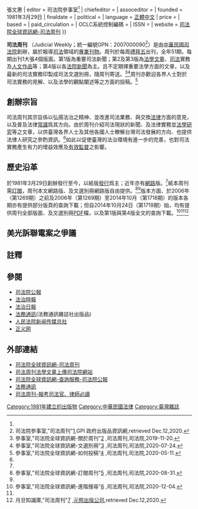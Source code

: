 {{Infobox magazine
| name                = 《司法周刊》<br />{{small|''Judicial Weekly''}}
| image_file          = 
| image_size          = 
| caption             = 
| format              = 菊四開([[ISO_216|A3]])
| company             = 中華民國司法院
| publisher           = [[司法院|司法院]]{{·}}張文惠
| editor              = 司法院參事室<ref name=sfycss/>
| chiefeditor         =  
| assoceditor         = 
| founded             = 1981年3月29日
| finaldate           = 
| political           = {{NONP}}
| language            = [[正體中文|正體中文]]
| price               = 
| based               =  {{ROC-TWN}}
| paid_circulation    = 
| OCLC系統控制編碼    = 
| ISSN                = 
| website             = [https://www.judicial.gov.tw/tw/np-154-1.html 司法院全球資訊網-司法周刊]
}}

'''司法周刊''' （Judicial Weekly；統一編號GPN：2007000090<ref name=sfycss>司法院參事室,"司法周刊"[https://gpi.culture.tw/books/2007000090],GPI 政府出版品資訊網,retrieved Dec.12,2020.</ref>）是由[[中華民國|中華民國]][[司法院|司法院]]創辦，屬於報導[[司法|司法]]領域的[[專業|專業]][[刊物|刊物]]。周刊於每周[[禮拜五|禮拜五]]出刊，全年51期，每期出刊1大張4個版面。第1版為重要司法新聞；第2及第3版為[[法學|法學]][[文字作品|文章]]、[[司法|司法]]實務及[[人文|人文]][[作品|作品]]等；第4版以各[[法院|法院]][[新聞|新聞]]為主。且不定期擇重要法學方面的文章，以及最新的司法實務印製成司法文選別冊，隨周刊寄送。<ref name=sfybject>參事室,"司法院全球資訊網-關於周刊"[https://www.judicial.gov.tw/tw/cp-1458-56999-e345b-1.html] {{Wayback|url=https://www.judicial.gov.tw/tw/cp-1458-56999-e345b-1.html |date=20200622072726 }},司法周刊,司法院,2019-11-20.</ref><ref name=jwexcerpt>參事室,"司法院全球資訊網-文選別冊"[https://www.judicial.gov.tw/tw/lp-1431-1.html] {{Wayback|url=https://www.judicial.gov.tw/tw/lp-1431-1.html |date=20200811033815 }},司法周刊,司法院,2020-07-24.</ref>周刊亦歡迎各界人士對於司法實務的見解、以及法學的觀點闡述等之方面的投稿。<ref>參事室,"司法院全球資訊網-如何投稿"[https://www.judicial.gov.tw/tw/cp-1430-12056-b5faf-1.html] {{Wayback|url=https://www.judicial.gov.tw/tw/cp-1430-12056-b5faf-1.html |date=20200622222215 }},司法周刊,司法院,2020-05-11.</ref>

==創辦宗旨==
司法周刊其宗旨係以弘揚法治之精神、並改進司法業務、與交換[[法律|法律]]方面的意見，以及普及法律[[常識|常識]]爲其方向。由於周刊介紹司法現狀的新聞、及法律實務並[[法學研究|法學研究]]等之文章，以供臺灣各界人士及其他各國人士瞭解台灣司法發展的方向、也提供法律人研究之參酌資訊。<ref name=sfybject/>如此以促使臺灣的法治環境有進一步的完善，也對司法實務產生有力的增益效應及[[有效|有效]][[監督|監督]]之影響。

==歷史沿革==
於1981年3月29日創辦發行至今，以紙版[[發行|發行]]爲主；近年亦有[[網路|網路]]版。<ref name=sfybject/>紙本周刊需[[訂閱|訂閱]]，周刊本文網路版、及文選別冊網路版自由提供。<ref>參事室,"司法院全球資訊網-訂閱周刊"[https://www.judicial.gov.tw/tw/cp-1383-4902-b8968-1.html] {{Wayback|url=https://www.judicial.gov.tw/tw/cp-1383-4902-b8968-1.html |date=20200622182921 }},司法周刊,司法院,2020-08-31.</ref><ref name=jwexcerpt/>版本方面、於2006年（第1269期）之前及2006年（第1269期）至2014年10月（第1718期）的版本各期亦有提供部分版頁的查詢下載；但自2014年10月24日（第1719期）始，均有提供周刊全部版面、及文選別冊[[PDF|PDF]]檔，以及第1版與第4版全文的查詢下載。<ref>參事室,"司法院全球資訊網-進階搜尋"[https://www.judicial.gov.tw/tw/lp-1429-1.html] {{Wayback|url=https://www.judicial.gov.tw/tw/lp-1429-1.html |date=20200811032324 }},司法周刊,司法院,2020-12-04.</ref><ref name=jwexcerpt/><ref>月旦知識庫,"司法周刊"[http://lawdata.com.tw/tw/Journal_list.aspx?no=170] {{Wayback|url=http://lawdata.com.tw/tw/Journal_list.aspx?no=170 |date=20201031013844 }},[[元照出版公司|元照出版公司]],retrieved Dec.12,2020.</ref>

==美光訴聯電案之爭議==

==註釋==
{{reflist|2}}

==參閱==
{{div col|2}}
*[[司法院公報|司法院公報]]
*[[法治時報|法治時報]]
*[[法治日報|法治日報]]
*[[法務通訊|法務通訊]](法務通訊雜誌社出版品)
*[[人民法院新闻传媒总社|人民法院新闻传媒总社]]
*[[正义网|正义网]]
{{div col end}}

==外部連結==
*[https://www.judicial.gov.tw/tw/np-154-1.html 司法院全球資訊網-司法周刊] {{Wayback|url=https://www.judicial.gov.tw/tw/np-154-1.html |date=20210204014250 }}
*[https://www.judicial.gov.tw/tw/cp-1454-135419-172c3-1.html 司法周刊法學文章上傳司法院網站]
*[https://www.judicial.gov.tw/tw/cp-1384-256573-e771b-1.html 司法院全球資訊網-查詢服務-司法院公報] {{Wayback|url=https://www.judicial.gov.tw/tw/cp-1384-256573-e771b-1.html |date=20220406191929 }}
*[http://jnw.lawbank.com.tw/index.aspx 法務通訊] {{Wayback|url=http://jnw.lawbank.com.tw/index.aspx |date=20210118235056 }}
*[https://news.ltn.com.tw/news/society/paper/1491800 司法周刊-報考司法官、律師必讀] {{Wayback|url=https://news.ltn.com.tw/news/society/paper/1491800 |date=20211224033706 }}

[[Category:1981年建立的出版物|Category:1981年建立的出版物]]
[[Category:中華民國法律|Category:中華民國法律]]
[[Category:臺灣雜誌|Category:臺灣雜誌]]